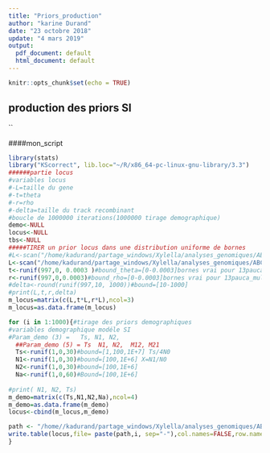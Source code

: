 ```yaml
---
title: "Priors_production"
author: "karine Durand"
date: "23 octobre 2018"
update: "4 mars 2019"
output:
  pdf_document: default
  html_document: default
---
```


```r
knitr::opts_chunk$set(echo = TRUE)
```


## production des priors SI

``

####mon_script
```r
library(stats)
library("KScorrect", lib.loc="~/R/x86_64-pc-linux-gnu-library/3.3")
######partie locus 
#variables locus
#-L=taille du gene
#-t=theta
#-r=rho
#-delta=taille du track recombinant
#boucle de 1000000 iterations(1000000 tirage demographique)
demo<-NULL
locus<-NULL
tbs<-NULL
#####TIRER un prior locus dans une distribution uniforme de bornes 
#L<-scan("/home/kadurand/partage_windows/Xylella/analyses_genomiques/ABC/1368oRTHOLOGUES_summarystats/lenght")#bound_taille du gene[100-2500]
L<-scan("/home/kadurand/partage_windows/Xylella/analyses_genomiques/ABC/msms/lenght")#bound_taille du gene[100-2500]
t<-runif(997,0, 0.0003 )#bound_theta=[0-0.0003]bornes vrai pour 13pauca_multiplex augmenter la borne sup à 0.001]
r<-runif(997,0,0.0003)#bound_rho=[0-0.0003]bornes vrai pour 13pauca_multiplex augmenter la borne sup à 0.001]
#delta<-round(runif(997,10, 1000))#bound=[10-1000]
#print(L,t,r,delta)
m_locus=matrix(c(L,t*L,r*L),ncol=3)
m_locus=as.data.frame(m_locus)

for (i in 1:1000){#tirage des priors demographiques
#variables demographique modéle SI
#Param_demo (3) =   Ts, N1, N2,
  ##Param_demo (5) = Ts  N1, N2,  M12, M21
  Ts<-runif(1,0,30)#bound=[1,100,1E+7] Ts/4N0
  N1<-runif(1,0,30)#bound=[100,1E+6] X=N1/N0
  N2<-runif(1,0,30)#bound=[100,1E+6]
  Na<-runif(1,0,60)#Bound=[100,1E+6]
  
#print( N1, N2, Ts)
m_demo=matrix(c(Ts,N1,N2,Na),ncol=4)
m_demo=as.data.frame(m_demo)
locus<-cbind(m_locus,m_demo)

path <- "/home//kadurand/partage_windows/Xylella/analyses_genomiques/ABC/msms/Priors_SI_ms_9/SI" 
write.table(locus,file= paste(path,i, sep="-"),col.names=FALSE,row.names =FALSE)
}
```

